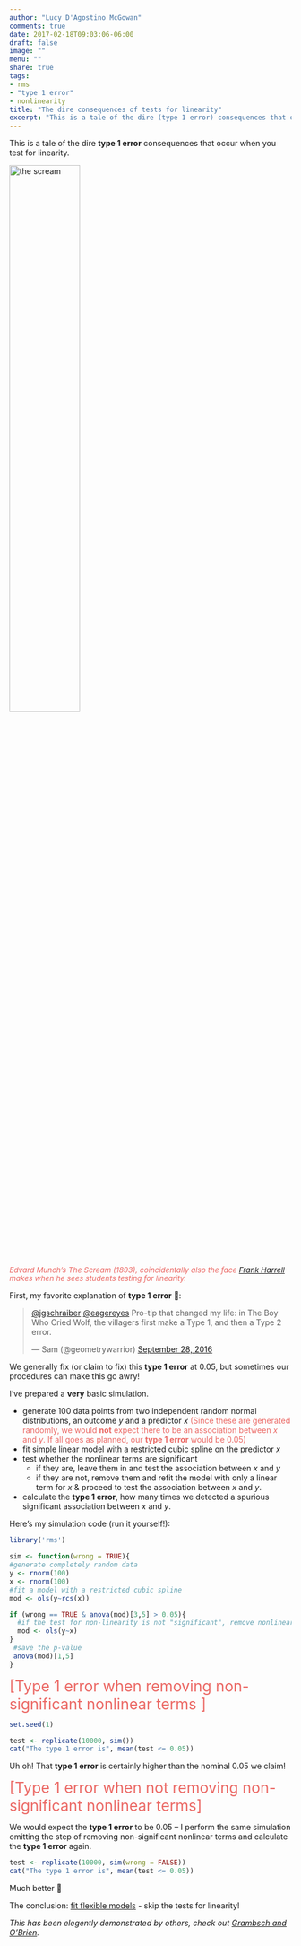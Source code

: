 ```yaml
---
author: "Lucy D'Agostino McGowan"
comments: true
date: 2017-02-18T09:03:06-06:00
draft: false
image: ""
menu: ""
share: true
tags:
- rms
- "type 1 error"
- nonlinearity
title: "The dire consequences of tests for linearity"
excerpt: "This is a tale of the dire (type 1 error) consequences that occur when you test for linearity 😱"
---
```



This is a tale of the dire **type 1 error** consequences that occur when you test for linearity.

<a href="https://upload.wikimedia.org/wikipedia/commons/thumb/f/f4/The_Scream.jpg/603px-The_Scream.jpg" target="_blank">
  <img src="https://upload.wikimedia.org/wikipedia/commons/thumb/f/f4/The_Scream.jpg/603px-The_Scream.jpg" width=50% alt="the scream">
</a>
<p style = "color:#EB6864; font-size: 10pt;LINE-HEIGHT:15px;">*Edvard Munch's The Scream (1893), coincidentally also the face [Frank Harrell](https://twitter.com/f2harrell) makes when he sees students testing for linearity.*</p>

First, my favorite explanation of **type 1 error** 🐺:

<blockquote class="twitter-tweet" data-conversation="none" data-lang="en"><p lang="en" dir="ltr"><a href="https://twitter.com/jgschraiber">@jgschraiber</a> <a href="https://twitter.com/eagereyes">@eagereyes</a> Pro-tip that changed my life: in The Boy Who Cried Wolf, the villagers first make a Type 1, and then a Type 2 error.</p>&mdash; Sam (@geometrywarrior) <a href="https://twitter.com/geometrywarrior/status/781162199540719616">September 28, 2016</a></blockquote> <script async src="https://platform.twitter.com/widgets.js" charset="utf-8"></script>

We generally fix (or claim to fix) this **type 1 error** at 0.05, but sometimes our procedures can make this go awry!

I've prepared a **very** basic simulation. 

* generate 100 data points from two independent random normal distributions, an outcome $y$ and a predictor $x$<span style = "color:#EB6864"> (Since these are generated randomly, we would **not** expect there to be an association between $x$ and $y$. If all goes as planned, our **type 1 error** would be 0.05) </span>
* fit simple linear model with a restricted cubic spline on the predictor $x$
* test whether the nonlinear terms are significant
  * if they are, leave them in and test the association between $x$ and $y$
  * if they are not, remove them and refit the model with only a linear term for $x$ & proceed to test the association between $x$ and $y$.  
* calculate the **type 1 error**, how many times we detected a spurious significant association between $x$ and $y$.

Here's my simulation code (run it yourself!):

```r
library('rms')

sim <- function(wrong = TRUE){
#generate completely random data
y <- rnorm(100)
x <- rnorm(100)
#fit a model with a restricted cubic spline
mod <- ols(y~rcs(x))

if (wrong == TRUE & anova(mod)[3,5] > 0.05){
  #if the test for non-linearity is not "significant", remove nonlinear terms
  mod <- ols(y~x)
} 
 #save the p-value
 anova(mod)[1,5]
}
```


<span style="color:#EB6864; font-size: 20pt"> [Type 1 error when removing non-significant nonlinear terms ]</span>

```r
set.seed(1) 
```

```r
test <- replicate(10000, sim()) 
cat("The type 1 error is", mean(test <= 0.05)) 
```

Uh oh! That **type 1 error** is certainly higher than the nominal 0.05 we claim!

<span style="color:#EB6864; font-size: 20pt"> [Type 1 error when not removing non-significant nonlinear terms]</span>

We would expect the **type 1 error** to be 0.05 -- I perform the same simulation omitting the step of removing non-significant nonlinear terms and calculate the **type 1 error** again.

```r
test <- replicate(10000, sim(wrong = FALSE))
cat("The type 1 error is", mean(test <= 0.05))
```
Much better 👯

The conclusion: [fit flexible models](http://livefreeordichotomize.com/2017/01/27/yoga-for-modeling/) - skip the tests for linearity!

*This has been elegently demonstrated by others, check out [Grambsch and O'Brien](http://onlinelibrary.wiley.com/doi/10.1002/sim.4780100504/full).*
